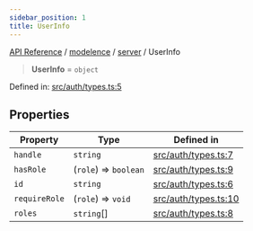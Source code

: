 ```yaml
---
sidebar_position: 1
title: UserInfo
---
```


[API Reference](/api-reference/modelence/server/type-aliases/../../../index) / [modelence](/api-reference/modelence/server/type-aliases/../../index) / [server](/api-reference/modelence/server/type-aliases/../index) / UserInfo

> **UserInfo** = `object`

Defined in: [src/auth/types.ts:5](https://github.com/modelence/modelence/blob/b76bfde8ca036f6681de1ab2886a5a8ccf43aff5/packages/modelence/src/auth/types.ts#L5)

## Properties

| Property | Type | Defined in |
| ------ | ------ | ------ |
| <a id="handle"></a> `handle` | `string` | [src/auth/types.ts:7](https://github.com/modelence/modelence/blob/b76bfde8ca036f6681de1ab2886a5a8ccf43aff5/packages/modelence/src/auth/types.ts#L7) |
| <a id="hasrole"></a> `hasRole` | (`role`) => `boolean` | [src/auth/types.ts:9](https://github.com/modelence/modelence/blob/b76bfde8ca036f6681de1ab2886a5a8ccf43aff5/packages/modelence/src/auth/types.ts#L9) |
| <a id="id"></a> `id` | `string` | [src/auth/types.ts:6](https://github.com/modelence/modelence/blob/b76bfde8ca036f6681de1ab2886a5a8ccf43aff5/packages/modelence/src/auth/types.ts#L6) |
| <a id="requirerole"></a> `requireRole` | (`role`) => `void` | [src/auth/types.ts:10](https://github.com/modelence/modelence/blob/b76bfde8ca036f6681de1ab2886a5a8ccf43aff5/packages/modelence/src/auth/types.ts#L10) |
| <a id="roles"></a> `roles` | `string`[] | [src/auth/types.ts:8](https://github.com/modelence/modelence/blob/b76bfde8ca036f6681de1ab2886a5a8ccf43aff5/packages/modelence/src/auth/types.ts#L8) |
